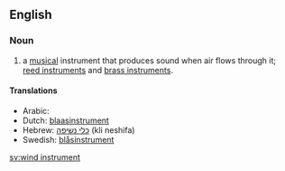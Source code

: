 ==English==

===Noun===
{{en-noun|sg=[[wind]] [[instrument]]}}

#{{music}} a [[musical]] instrument that produces sound when air flows through it; [[reed instrument]]s and [[brass instrument]]s.

====Translations====
*Arabic: {{ARchar|[[آلة الفم]]}} {{Unicode|(’ālati l-fam)}} {{f}}
*Dutch: [[blaasinstrument]] {{n}}
*Hebrew: [[כלי נשיפה]] (kli neshifa)
*Swedish: [[blåsinstrument]]

[[sv:wind instrument]]